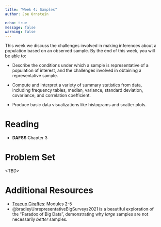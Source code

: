 ```yaml
---
title: "Week 4: Samples"
author: Joe Ornstein

echo: true
message: false
warning: false
---
```


This week we discuss the challenges involved in making inferences about a population based on an observed sample. By the end of this week, you will be able to:

-   Describe the conditions under which a sample is representative of a population of interest, and the challenges involved in obtaining a representative sample.

-   Compute and interpret a variety of summary statistics from data, including frequency tables, median, variance, standard deviation, covariance, and correlation coefficient.

-   Produce basic data visualizations like histograms and scatter plots.

# Reading

-   **DAFSS** Chapter 3

# Problem Set

\<TBD\>

# Additional Resources

-   [Teacup Giraffes](https://tinystats.github.io/teacups-giraffes-and-statistics/02_bellCurve.html): Modules 2-5
-   @bradleyUnrepresentativeBigSurveys2021 is a beautiful exploration of the "Paradox of Big Data", demonstrating why *large* samples are not necessarily *better* samples.
